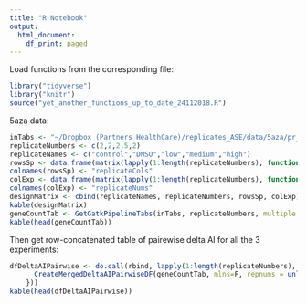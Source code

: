 ```yaml
---
title: "R Notebook"
output:
  html_document:
    df_print: paged
---
```


Load functions from the corresponding file:

```r
library("tidyverse")
library("knitr")
source("yet_another_functions_up_to_date_24112018.R")
```

5aza data:

```r
inTabs <- "~/Dropbox (Partners HealthCare)/replicates_ASE/data/5aza/pr_20180714_ISEKI_processed_gene_extended2.txt"
replicateNumbers <- c(2,2,2,5,2)
replicateNames <- c("control","DMSO","low","medium","high")
rowsSp <- data.frame(matrix(lapply(1:length(replicateNumbers), function(x){(2*sum(replicateNumbers[1:x-1])+1):(2*sum(replicateNumbers[1:x]))}), nrow=length(replicateNumbers), byrow=T),stringsAsFactors=FALSE)
colnames(rowsSp) <- "replicateCols"
colExp <- data.frame(matrix(lapply(1:length(replicateNumbers), function(x){(sum(replicateNumbers[1:x])-replicateNumbers[x]+1):(sum(replicateNumbers[1:x]))}), nrow=length(replicateNumbers), byrow=T),stringsAsFactors=FALSE)
colnames(colExp) <- "replicateNums"
designMatrix <- cbind(replicateNames, replicateNumbers, rowsSp, colExp)
kable(designMatrix)
geneCountTab <- GetGatkPipelineTabs(inTabs, replicateNumbers, multiple = F)
kable(head(geneCountTab))
```

Then get row-concatenated table of pairewise delta AI for all the 3 experiments:

```r
dfDeltaAIPairwise <- do.call(rbind, lapply(1:length(replicateNumbers), function(x){
      CreateMergedDeltaAIPairwiseDF(geneCountTab, mlns=F, repnums = unlist(designMatrix$replicateNums[x]), what=designMatrix$replicateNames[x])
    }))
kable(head(dfDeltaAIPairwise))
```
